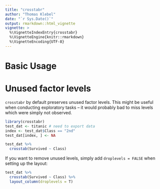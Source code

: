 ```yaml
---
title: "crosstabr"
author: "Thomas Klebel"
date: "`r Sys.Date()`"
output: rmarkdown::html_vignette
vignette: >
  %\VignetteIndexEntry{crosstabr}
  %\VignetteEngine{knitr::rmarkdown}
  %\VignetteEncoding{UTF-8}
---
```


# Basic Usage


# Unused factor levels
`crosstabr` by default preserves unused factor levels. This might be useful
when conducting exploratory tasks -- it would probably bad to miss levels
which were simply not observed.

```r
library(crosstabr)
test_dat <- titanic # need to export data
index <- test_dat$Class == "2nd"
test_dat[index, ] <- NA

test_dat %>%
  crosstab(Survived ~ Class)
```

If you want to remove unused levels, simply add `droplevels = FALSE` when setting
up the layout:

```r
test_dat %>%
  crosstab(Survived ~ Class) %>%
  layout_column(droplevels = T)
```

